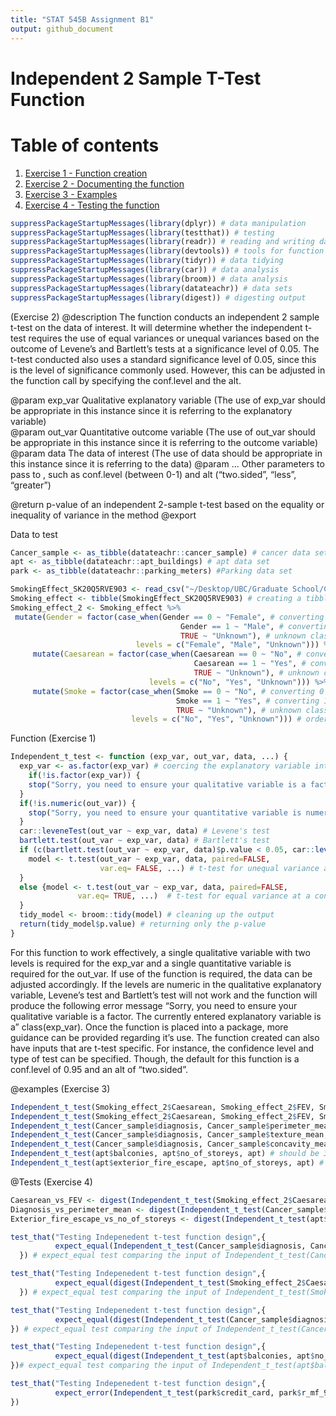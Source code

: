 ```yaml
---
title: "STAT 545B Assignment B1"
output: github_document
---
```

# Independent 2 Sample T-Test Function

# Table of contents
1. [Exercise 1 - Function creation](#Exercise 1)
2. [Exercise 2 - Documenting the function](#Exercise 2)
3. [Exercise 3 - Examples](#Exercise 3)
4. [Exercise 4 - Testing the function](#Exercise 4)

```r
suppressPackageStartupMessages(library(dplyr)) # data manipulation
suppressPackageStartupMessages(library(testthat)) # testing
suppressPackageStartupMessages(library(readr)) # reading and writing data
suppressPackageStartupMessages(library(devtools)) # tools for function
suppressPackageStartupMessages(library(tidyr)) # data tidying
suppressPackageStartupMessages(library(car)) # data analysis
suppressPackageStartupMessages(library(broom)) # data analysis
suppressPackageStartupMessages(library(datateachr)) # data sets
suppressPackageStartupMessages(library(digest)) # digesting output
```

<a name="Exercise 2"></a>

(Exercise 2)
@description The function conducts an independent 2 sample t-test on the data of interest. It will determine whether the independent t-test requires the use 
of equal variances or unequal variances based on the outcome of Levene's and Bartlett's tests at a significance level of 0.05. The t-test conducted also uses 
a standard significance level of 0.05, since this is the level of significance commonly used. However, this can be adjusted in the function call by specifying
the conf.level and the alt. 

@param exp_var Qualitative explanatory variable (The use of exp_var should be appropriate in this instance since it is referring to the explanatory variable)  
@param out_var Quantitative outcome variable (The use of out_var should be appropriate in this instance since it is referring to the outcome variable)
@param data The data of interest (The use of data should be appropriate in this instance since it is referring to the data)
@param ... Other parameters to pass to \code{t.test()}, such as conf.level (between 0-1) and alt ("two.sided", "less", "greater") 

@return p-value of an independent 2-sample t-test based on the equality or inequality of variance in the method 
@export 

Data to test
```r
Cancer_sample <- as_tibble(datateachr::cancer_sample) # cancer data set
apt <- as_tibble(datateachr::apt_buildings) # apt data set
park <- as_tibble(datateachr::parking_meters) #Parking data set

SmokingEffect_SK20Q5RVE903 <- read_csv("~/Desktop/UBC/Graduate School/Courses/Term 1/SPPH 400/Assignments/Assignment 3/SmokingEffect_SK20Q5RVE903.csv") # data from SPPH 400
Smoking_effect <- tibble(SmokingEffect_SK20Q5RVE903) # creating a tibble
Smoking_effect_2 <- Smoking_effect %>% 
 mutate(Gender = factor(case_when(Gender == 0 ~ "Female", # converting entry 0 to Female
                                      Gender == 1 ~ "Male", # converting entry 1 to Male
                                      TRUE ~ "Unknown"), # unknown class
                            levels = c("Female", "Male", "Unknown"))) %>%
     mutate(Caesarean = factor(case_when(Caesarean == 0 ~ "No", # converting entry 0 to Non-cesarean birth
                                         Caesarean == 1 ~ "Yes", # converting entry 1 to Cesarean birth
                                         TRUE ~ "Unknown"), # unknown class
                               levels = c("No", "Yes", "Unknown"))) %>%
     mutate(Smoke = factor(case_when(Smoke == 0 ~ "No", # converting 0 to non-smoker
                                     Smoke == 1 ~ "Yes", # converting 1 to smoker
                                     TRUE ~ "Unknown"), # unknown class
                           levels = c("No", "Yes", "Unknown"))) # ordering levels
```


<a name="Exercise 1"></a>

Function (Exercise 1)
```r
Independent_t_test <- function (exp_var, out_var, data, ...) {
  exp_var <- as.factor(exp_var) # coercing the explanatory variable into a factor
    if(!is.factor(exp_var)) {
    stop("Sorry, you need to ensure your qualitative variable is a factor", " The currently entered explanatory variable is a ", class(exp_var)) #Checks to see if the exp_var input is numeric
  }
  if(!is.numeric(out_var)) {
    stop("Sorry, you need to ensure your quantitative variable is numeric.", " The currently entered outcome variable is a ", class(out_var)) #Checks to see if the out_var input is numeric
  }
  car::leveneTest(out_var ~ exp_var, data) # Levene's test
  bartlett.test(out_var ~ exp_var, data) # Bartlett's test
  if (c(bartlett.test(out_var ~ exp_var, data)$p.value < 0.05, car::leveneTest(out_var ~ exp_var, data)$p.value < 0.05)){
    model <- t.test(out_var ~ exp_var, data, paired=FALSE, 
                    var.eq= FALSE, ...) # t-test for unequal variance at a confidence level of 0.95
  }
  else {model <- t.test(out_var ~ exp_var, data, paired=FALSE, 
               var.eq= TRUE, ...)  # t-test for equal variance at a confidence level of 0.95
  }
  tidy_model <- broom::tidy(model) # cleaning up the output
  return(tidy_model$p.value) # returning only the p-value
}
```

<p>For this function to work effectively, a single qualitative variable with two levels is required for the exp_var and a single quantitative variable is required for the out_var. If use of the function is required, the data can be adjusted accordingly. If the levels are numeric in the qualitative explanatory variable, Levene's test and Bartlett's test will not work and the function will produce the following error message "Sorry, you need to ensure your qualitative variable is a factor. The currently entered explanatory variable is a " class(exp_var). Once the function is placed into a package, more guidance can be provided regarding it's use. The function created can also have inputs that are t-test specific. For instance, the confidence level and type of test can be specified. Though, the default for this function is a conf.level of 0.95 and an alt of "two.sided".</p>

<a name="Exercise 3"></a>

@examples (Exercise 3)
```r
Independent_t_test(Smoking_effect_2$Caesarean, Smoking_effect_2$FEV, Smoking_effect_2, conf.level=0.95, alt="two.sided") # should be 0.7097405
Independent_t_test(Smoking_effect_2$Caesarean, Smoking_effect_2$FEV, Smoking_effect_2, conf.level=0.975, alt="greater") # should be 0.6451297
Independent_t_test(Cancer_sample$diagnosis, Cancer_sample$perimeter_mean, Cancer_sample, conf.level=0.99, alt="less") # should be 5.115705e-67
Independent_t_test(Cancer_sample$diagnosis, Cancer_sample$texture_mean, Cancer_sample, conf.level=0.95, alt="less") # should be 2.029318e-25
Independent_t_test(Cancer_sample$diagnosis, Cancer_sample$concavity_mean, Cancer_sample, conf.level=0.95, alt="two.sided") # should be 3.742121e-58
Independent_t_test(apt$balconies, apt$no_of_storeys, apt) # should be 3.968512e-135
Independent_t_test(apt$exterior_fire_escape, apt$no_of_storeys, apt) # should be 4.225185e-10
```

<a name="Exercise 4"></a>

@Tests (Exercise 4)
```r
Caesarean_vs_FEV <- digest(Independent_t_test(Smoking_effect_2$Caesarean, Smoking_effect_2$FEV, Smoking_effect_2)) # digesting the Independent_t_test input
Diagnosis_vs_perimeter_mean <- digest(Independent_t_test(Cancer_sample$diagnosis, Cancer_sample$perimeter_mean, Cancer_sample)) # digesting the Independent_t_test input
Exterior_fire_escape_vs_no_of_storeys <- digest(Independent_t_test(apt$balconies, apt$no_of_storeys, apt)) # digesting the Independent_t_test input
```

```r
test_that("Testing Indepenedent t-test function design",{ 
          expect_equal(Independent_t_test(Cancer_sample$diagnosis, Cancer_sample$texture_mean, Cancer_sample), 4.058636e-25)
  }) # expect_equal test comparing the input of Independent_t_test(Cancer_sample$diagnosis, Cancer_sample$texture_mean, Cancer_sample) to the digested input
```

```r
test_that("Testing Indepenedent t-test function design",{ 
          expect_equal(digest(Independent_t_test(Smoking_effect_2$Caesarean, Smoking_effect_2$FEV, Smoking_effect_2)), Caesarean_vs_FEV)
  }) # expect_equal test comparing the input of Independent_t_test(Smoking_effect_2$Caesarean, Smoking_effect_2$FEV, Smoking_effect_2) to the digested input
```

```r
test_that("Testing Indepenedent t-test function design",{ 
          expect_equal(digest(Independent_t_test(Cancer_sample$diagnosis, Cancer_sample$perimeter_mean, Cancer_sample)), Diagnosis_vs_perimeter_mean)
}) # expect_equal test comparing the input of Independent_t_test(Cancer_sample$diagnosis, Cancer_sample$perimeter_mean, Cancer_sample) to the digested input
```

```r
test_that("Testing Indepenedent t-test function design",{
          expect_equal(digest(Independent_t_test(apt$balconies, apt$no_of_storeys, apt)), Exterior_fire_escape_vs_no_of_storeys)
})# expect_equal test comparing the input of Independent_t_test(apt$balconies, apt$no_of_storeys, apt) to the digested input
```

```r
test_that("Testing Indepenedent t-test function design",{
          expect_error(Independent_t_test(park$credit_card, park$r_mf_9a_6p, park), "Sorry, you need to ensure your quantitative variable is numeric. The currently entered outcome variable is a character") # expect_error test comparing the input error to the predicted error
})
```

